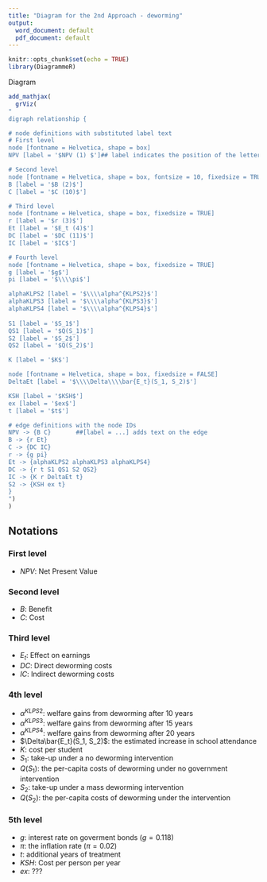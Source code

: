 ```yaml
---
title: "Diagram for the 2nd Approach - deworming"
output:
  word_document: default
  pdf_document: default
---
```


```r
knitr::opts_chunk$set(echo = TRUE)
library(DiagrammeR)
```

Diagram

```r
add_mathjax(
  grViz(
"
digraph relationship {

# node definitions with substituted label text
# First level
node [fontname = Helvetica, shape = box]
NPV [label = '$NPV (1) $']## label indicates the position of the letter

# Second level
node [fontname = Helvetica, shape = box, fontsize = 10, fixedsize = TRUE]
B [label = '$B (2)$']
C [label = '$C (10)$']

# Third level
node [fontname = Helvetica, shape = box, fixedsize = TRUE]
r [label = '$r (3)$']
Et [label = '$E_t (4)$']
DC [label = '$DC (11)$']
IC [label = '$IC$']

# Fourth level
node [fontname = Helvetica, shape = box, fixedsize = TRUE]
g [label = '$g$']
pi [label = '$\\\\pi$']

alphaKLPS2 [label = '$\\\\alpha^{KLPS2}$']
alphaKLPS3 [label = '$\\\\alpha^{KLPS3}$']
alphaKLPS4 [label = '$\\\\alpha^{KLPS4}$']
 
S1 [label = '$S_1$']
QS1 [label = '$Q(S_1)$']
S2 [label = '$S_2$']
QS2 [label = '$Q(S_2)$']

K [label = '$K$']

node [fontname = Helvetica, shape = box, fixedsize = FALSE]
DeltaEt [label = '$\\\\Delta\\\\bar{E_t}(S_1, S_2)$']

KSH [label = '$KSH$']
ex [label = '$ex$']
t [label = '$t$']

# edge definitions with the node IDs
NPV -> {B C}       ##[label = ...] adds text on the edge
B -> {r Et} 
C -> {DC IC} 
r -> {g pi} 
Et -> {alphaKLPS2 alphaKLPS3 alphaKLPS4} 
DC -> {r t S1 QS1 S2 QS2} 
IC -> {K r DeltaEt t}
S2 -> {KSH ex t}
}
")
)
```
## Notations

### First level
- $NPV$: Net Present Value

### Second level
- $B$: Benefit
- $C$: Cost

### Third level
- $E_t$: Effect on earnings
- $DC$: Direct deworming costs
- $IC$: Indirect deworming costs

### 4th level
- $\alpha^{KLPS2}$: welfare gains from deworming after 10 years
- $\alpha^{KLPS3}$: welfare gains from deworming after 15 years
- $\alpha^{KLPS4}$: welfare gains from deworming after 20 years
- $\Delta\bar{E_t}(S_1, S_2)$: the estimated increase in school attendance
- $K$: cost per student
- $S_1$: take-up under a no deworming intervention
- $Q(S_1)$: the per-capita costs of deworming under no government intervention
- $S_2$: take-up under a mass deworming intervention
- $Q(S_2)$: the per-capita costs of deworming under the intervention


### 5th level
- $g$: interest rate on goverment bonds ($g = 0.118$)
- $\pi$: the inflation rate ($\pi = 0.02$)
- $t$: additional years of treatment
- $KSH$: Cost per person per year
- $ex$: ???


